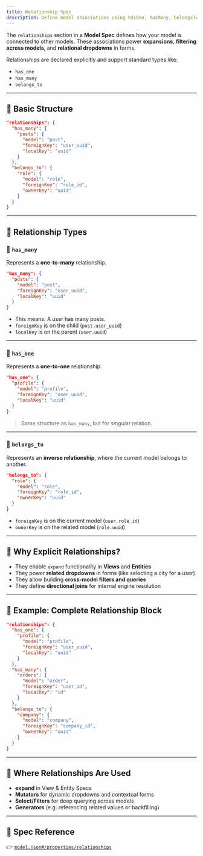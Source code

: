 ```yaml
---
title: Relationship Spec
description: Define model associations using hasOne, hasMany, belongsTo, and more.
---
```


The `relationships` section in a **Model Spec** defines how your model is connected to other models. These associations power **expansions**, **filtering across models**, and **relational dropdowns** in forms.

Relationships are declared explicitly and support standard types like:

- `has_one`
- `has_many`
- `belongs_to`

---

## 🔧 Basic Structure

```json
"relationships": {
  "has_many": {
    "posts": {
      "model": "post",
      "foreignKey": "user_uuid",
      "localKey": "uuid"
    }
  },
  "belongs_to": {
    "role": {
      "model": "role",
      "foreignKey": "role_id",
      "ownerKey": "uuid"
    }
  }
}
```

---

## 🧭 Relationship Types

### 🧩 `has_many`

Represents a **one-to-many** relationship.

```json
"has_many": {
  "posts": {
    "model": "post",
    "foreignKey": "user_uuid",
    "localKey": "uuid"
  }
}
```

- This means: A user has many posts.
- `foreignKey` is on the child (`post.user_uuid`)
- `localKey` is on the parent (`user.uuid`)

---

### 🧩 `has_one`

Represents a **one-to-one** relationship.

```json
"has_one": {
  "profile": {
    "model": "profile",
    "foreignKey": "user_uuid",
    "localKey": "uuid"
  }
}
```

> Same structure as `has_many`, but for singular relation.

---

### 🧲 `belongs_to`

Represents an **inverse relationship**, where the current model belongs to another.

```json
"belongs_to": {
  "role": {
    "model": "role",
    "foreignKey": "role_id",
    "ownerKey": "uuid"
  }
}
```

- `foreignKey` is on the current model (`user.role_id`)
- `ownerKey` is on the related model (`role.uuid`)

---

## 🧠 Why Explicit Relationships?

- They enable `expand` functionality in **Views** and **Entities**
- They power **related dropdowns** in forms (like selecting a city for a user)
- They allow building **cross-model filters and queries**
- They define **directional joins** for internal engine resolution

---

## 🧪 Example: Complete Relationship Block

```json
"relationships": {
  "has_one": {
    "profile": {
      "model": "profile",
      "foreignKey": "user_uuid",
      "localKey": "uuid"
    }
  },
  "has_many": {
    "orders": {
      "model": "order",
      "foreignKey": "user_id",
      "localKey": "id"
    }
  },
  "belongs_to": {
    "company": {
      "model": "company",
      "foreignKey": "company_id",
      "ownerKey": "uuid"
    }
  }
}
```

---

## 🔎 Where Relationships Are Used

- **expand** in View & Entity Specs
- **Mutators** for dynamic dropdowns and contextual forms
- **Select/Filters** for deep querying across models
- **Generators** (e.g. referencing related values or backfilling)

---

## 📎 Spec Reference

👉 [`model.json#/properties/relationships`](https://locospec.com/specs/draft-01/model.json#/properties/relationships)
